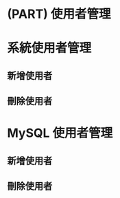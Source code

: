 # (PART) 使用者管理 {-}

# 系統使用者管理 {#system-user-management}

## 新增使用者 {#system-add-user}

## 刪除使用者 {#system-delete-user}

# MySQL 使用者管理 {#mysql-user-management}

## 新增使用者 {#mysql-add-user}

## 刪除使用者 {#mysql-delete-user}
